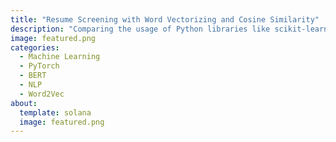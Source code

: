 ```yaml
---
title: "Resume Screening with Word Vectorizing and Cosine Similarity"
description: "Comparing the usage of Python libraries like scikit-learn, BERT, Word2Vec for vectorization of word embeddings and cosine similarity in resume screening. Completed for a fall capstone project."
image: featured.png
categories:
  - Machine Learning
  - PyTorch
  - BERT
  - NLP
  - Word2Vec
about:
  template: solana
  image: featured.png
---
```


